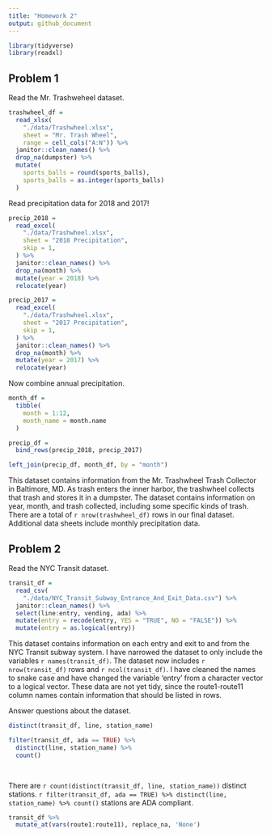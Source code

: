 ```yaml
---
title: "Homework 2"
output: github_document
---
```


```r
library(tidyverse)
library(readxl)
```

## Problem 1 

Read the Mr. Trashweheel dataset. 

```r
trashwheel_df = 
  read_xlsx(
    "./data/Trashwheel.xlsx",
    sheet = "Mr. Trash Wheel",
    range = cell_cols("A:N")) %>% 
  janitor::clean_names() %>% 
  drop_na(dumpster) %>% 
  mutate(
    sports_balls = round(sports_balls),
    sports_balls = as.integer(sports_balls)
  ) 
```

Read precipitation data for 2018 and 2017!

```r
precip_2018 = 
  read_excel(
    "./data/Trashwheel.xlsx",
    sheet = "2018 Precipitation",
    skip = 1,
  ) %>% 
  janitor::clean_names() %>% 
  drop_na(month) %>% 
  mutate(year = 2018) %>% 
  relocate(year)

precip_2017 = 
  read_excel(
    "./data/Trashwheel.xlsx",
    sheet = "2017 Precipitation",
    skip = 1,
  ) %>% 
  janitor::clean_names() %>% 
  drop_na(month) %>% 
  mutate(year = 2017) %>% 
  relocate(year)
```

Now combine annual precipitation. 

```r
month_df = 
  tibble(
    month = 1:12,
    month_name = month.name
  )

precip_df = 
  bind_rows(precip_2018, precip_2017) 

left_join(precip_df, month_df, by = "month")
```


This dataset contains information from the Mr. Trashwheel Trash Collector in Baltimore, MD. As trash enters the inner harbor, the trashwheel collects that trash and stores it in a dumpster. The dataset contains information on year, month, and trash collected, including some specific kinds of trash. There are a total of `r nrow(trashwheel_df)` rows in our final dataset. Additional data sheets include monthly precipitation data. 


## Problem 2

Read the NYC Transit dataset. 

```r
transit_df = 
  read_csv(
    "./data/NYC_Transit_Subway_Entrance_And_Exit_Data.csv") %>% 
  janitor::clean_names() %>% 
  select(line:entry, vending, ada) %>% 
  mutate(entry = recode(entry, YES = "TRUE", NO = "FALSE")) %>% 
  mutate(entry = as.logical(entry))

```

This dataset contains information on each entry and exit to and from the NYC Transit subway system. I have narrowed the dataset to only include the variables `r names(transit_df)`. The dataset now includes `r nrow(transit_df)` rows and `r ncol(transit_df)`. I have cleaned the names to snake case and have changed the variable 'entry' from a character vector to a logical vector. These data are not yet tidy, since the route1-route11 column names contain information that should be listed in rows. 

Answer questions about the dataset. 

```r
distinct(transit_df, line, station_name)

filter(transit_df, ada == TRUE) %>% 
  distinct(line, station_name) %>% 
  count()

  
```

There are `r count(distinct(transit_df, line, station_name))` distinct stations. `r filter(transit_df, ada == TRUE) %>% distinct(line, station_name) %>% count()` stations are ADA compliant. 

```r
transit_df %>% 
  mutate_at(vars(route1:route11), replace_na, 'None') 
```

